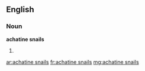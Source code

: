 ==English==

===Noun===
'''achatine snails'''

# {{plural of|[[achatine snail]]}}

[[ar:achatine snails]]
[[fr:achatine snails]]
[[mg:achatine snails]]